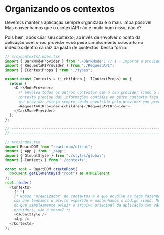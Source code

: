 
<Meta title="Contexts/Organizando os Contextos" />

# Organizando os contextos

<p>
  Devemos manter a aplicação sempre organizada e o mais limpa possível. Mas
  convenhamos que o contextAPI não é muito bom nisso, não é?
</p>
<p>
  Pois bem, após criar seu contexto, ao invés de envolver o ponto da aplicação
  com o seu provider você pode simplesmente colocá-lo no index.tsx dentro da
  raiz da pasta de contextos. Dessa forma:
</p>

```typescript
// src/contexts/index.tsx
import { DarkModeProvider } from "./DarkMode"; // 1 - importe o provider do contexto que acabou de criar
import { RequestAPIProvider } from "./RequestAPI";
import { IContextProps } from "./types";

export const Contexts = ({ children }: IContextProps) => {
  return (
    <DarkModeProvider>
      /* envolva todos os outros contextos com o seu provider (caso o seu
      contexto precise das informações contidas em outro contexto faça com que o
      seu provider esteja sempre sendo envolvido pelo provider que precisa.) */
      <RequestAPIProvider>{children}</RequestAPIProvider>
    </DarkModeProvider>
  );
};

// -------------------------------------------------------------------------------------------------------------
// -------------------------------------------------------------------------------------------------------------

// src/index.tsx
import ReactDOM from "react-dom/client";
import { App } from "./App";
import { GlobalStyle } from "./styles/global";
import { Contexts } from "./contexts";

const root = ReactDOM.createRoot(
  document.getElementById("root") as HTMLElement
);
root.render(
  <Contexts>
    {" "}
    /* Nosso "organizador" de contextos é o que envolve as tags fazendo assim que
    com que tenhamos o efeito esperado e mantenhamos o código limpo. Muito melhor
    do que simplesmente poluir o arquivo principal da aplicação com vários e vários
    providers, não é mesmo? */
    <GlobalStyle />
    <App />
  </Contexts>
);
```
